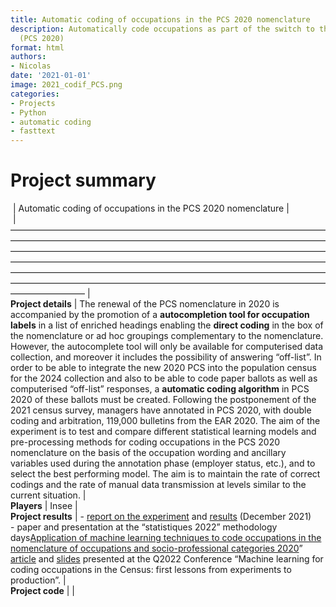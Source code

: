 ```yaml
---
title: Automatic coding of occupations in the PCS 2020 nomenclature
description: Automatically code occupations as part of the switch to the new PCS nomenclature
  (PCS 2020)
format: html
authors:
- Nicolas
date: '2021-01-01'
image: 2021_codif_PCS.png
categories:
- Projects
- Python
- automatic coding
- fasttext
---
```


# Project summary

|  | Automatic coding of occupations in the PCS 2020 nomenclature                                                                                                                                                                                                                                                                                                                                                                                                                                                                                                                                                                                                                                       | 
|  | -------------------------------------------------------------------------------------------------------------------------------------------------------------------------------------------------------------------------------------------------------------------------------------------------------------------------------------------------------------------------------------------------------------------------------------------------------------------------------------------------------------------------------------------------------------------------------------------------------------------------------------------------------------------------------------------------- |
| **Project details** | The renewal of the PCS nomenclature in 2020 is accompanied by the promotion of a **autocompletion tool for occupation labels** in a list of enriched headings enabling the **direct coding** in the box of the nomenclature or ad hoc groupings complementary to the nomenclature. However, the autocomplete tool will only be available for computerised data collection, and moreover it includes the possibility of answering "off-list". In order to be able to integrate the new 2020 PCS into the population census for the 2024 collection and also to be able to code paper ballots as well as computerised "off-list" responses, a **automatic coding algorithm** in PCS 2020 of these ballots must be created. Following the postponement of the 2021 census survey, managers have annotated in PCS 2020, with double coding and arbitration, 119,000 bulletins from the EAR 2020. The aim of the experiment is to test and compare different statistical learning models and pre-processing methods for coding occupations in the PCS 2020 nomenclature on the basis of the occupation wording and ancillary variables used during the annotation phase (employer status, etc.), and to select the best performing model. The aim is to maintain the rate of correct codings and the rate of manual data transmission at levels similar to the current situation.                                                                                                                                                                                                                                                                                                                                                                                                                                                                                                                                                                                                                  | 
| **Players** | Insee                                                                                                                                                                                                                                                                                                                                                                                                                                                                                                                                                                                                                                                                                              | 
| **Project results** | \- 
 [report on the experiment](https://intranet.insee.fr/jcms/1492866_DBFileDocument/2021-26934-dg75-l401?details=true) and [results](https://intranet.insee.fr/jcms/1492871_DBFileDocument/bilan-exper-pcs2020?details=true) (December 2021) <br> - paper and presentation at the "statistiques 2022" methodology days[Application of machine learning techniques to code occupations in the nomenclature of occupations and socio-professional categories 2020](https://journees-methodologie-statistique.insee.net/application-de-techniques-de-machine-learning-pour-coder-les-professions-dans-la-nomenclature-des-professions-et-categories-socio-professionnelles-2020/)" <br> [article](https://intranet.insee.fr/jcms/8751512_DBFileDocument/confq-pcs-20200505-copie?details=true) and [slides](https://intranet.insee.fr/jcms/8751517_DBFileDocument/q2022-slides?details=true) presented at the Q2022 Conference "Machine learning for coding occupations in the Census: first lessons from experiments to production".                                                                                                                                                                                                                                                                                                                                                                                                                                                                                                                                                                                                                                                                                               | 
| **Project code** |                                                                                                                                                                                                                                                                                                                                                                                                                                                                                                                                                                                                                                                                                                    | 


